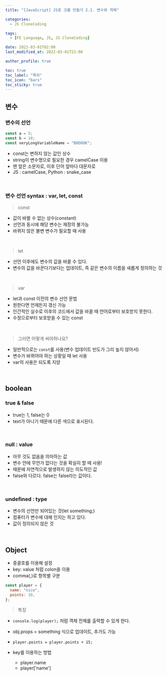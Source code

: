 ```yaml
---
title: "[JavaScript] JS로 크롬 만들기 2.1. 변수와 객체"

categories:
  - JS CloneCoding

tags:
  - [FE Language, JS, JS CloneCoding]

date: 2022-03-01T02:00
last_modified_at: 2022-03-01T22:00

author_profile: true

toc: true
toc_label: "목차"
toc_icon: "bars"
toc_sticky: true
---
```


## 변수

### 변수의 선언

```js
const a = 5;
const b = 10;
const veryLongVariableName = "BOOOOK";
```

- const는 변하지 않는 값인 상수
- string이 변수명으로 필요한 경우 camelCase 이용
- 맨 앞은 소문자로, 이후 단어 앞마다 대문자로
- JS : camelCase, Python : snake_case

<br />

### 변수 선언 syntax : var, let, const

> const

- 값이 바뀔 수 없는 상수(constant)
- 선언과 동시에 해당 변수는 재정의 불가능
- 바뀌지 않은 불변 변수가 필요할 때 사용

<br />

> let

- 선언 이후에도 변수의 값을 바꿀 수 있다.
- 변수의 값을 바꾼다기보다는 업데이트, 즉 같은 변수의 이름을 새롭게 정의하는 것

<br />

> var

- let과 const 이전의 변수 선언 문법
- 원한다면 언제든지 갱신 가능
- 인간적인 실수로 이후의 코드에서 값을 바꿀 때 언어로부터 보호받지 못한다.
- 수정으로부터 보호받을 수 있는 const

<br />

> 그러면 어떻게 써야하나요?

- 일반적으로는 `const`를 사용(변수 업데이트 빈도가 그리 높지 않아서)
- 변수가 바뀌어야 하는 상황일 때 let 사용
- var의 사용은 되도록 지양

<br />

## boolean

### true & false

- true는 1, false는 0
- text가 아니기 때문에 다른 색으로 표시된다.

<br />

### null : value

- 아무 것도 없음을 의마하는 값
- 변수 안에 무언가 없다는 것을 확실히 할 때 사용!
- 때문에 자연적으로 발생하지 않는 의도적인 값
- false와 다르다. false는 false라는 값이다.

<br />

### undefined : type

- 변수의 선언만 되어있는 것(let something;)
- 컴퓨터가 변수에 대해 인지는 하고 있다.
- 값이 정의되지 않은 것

<br />

## Object

- 중괄호를 이용해 설정
- key: value 처럼 colon을 이용
- comma(,)로 항목별 구분

```js
const player = {
  name: "nico",
  points: 10,
};
```

> 특징

- `console.log(player);` 처럼 객체 전체를 출력할 수 있게 한다.
- obj.props = something 식으로 업데이트, 추가도 가능
- `player.points = player.points + 15;`

- key를 이용하는 방법
  - player.name
  - player['name']
